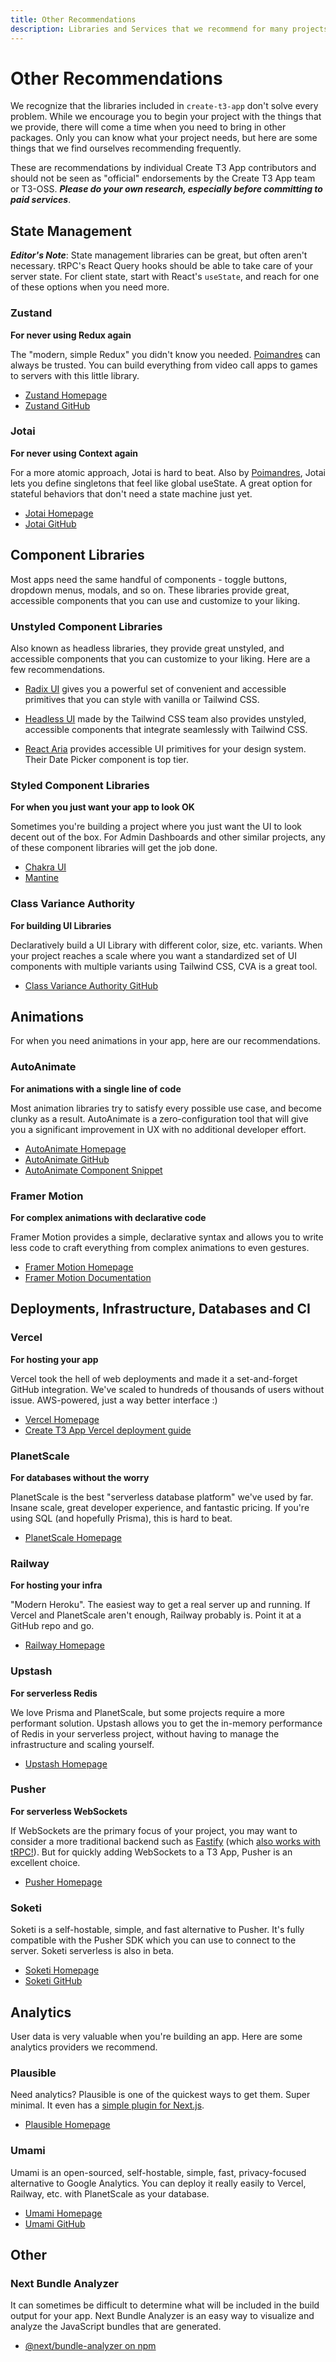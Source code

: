 ```yaml
---
title: Other Recommendations
description: Libraries and Services that we recommend for many projects
---
```


# Other Recommendations

We recognize that the libraries included in `create-t3-app` don't solve every problem. While we encourage you to begin your project with the things that we provide, there will come a time when you need to bring in other packages. Only you can know what your project needs, but here are some things that we find ourselves recommending frequently.

These are recommendations by individual Create T3 App contributors and should not be seen as "official" endorsements by the Create T3 App team or T3-OSS. _**Please do your own research, especially before committing to paid services**_.

## State Management

_**Editor's Note**_: State management libraries can be great, but often aren't necessary. tRPC's React Query hooks should be able to take care of your server state. For client state, start with React's `useState`, and reach for one of these options when you need more.

### Zustand

**For never using Redux again**

The "modern, simple Redux" you didn't know you needed. [Poimandres](https://github.com/pmndrs) can always be trusted. You can build everything from video call apps to games to servers with this little library.

- [Zustand Homepage](https://zustand-demo.pmnd.rs/)
- [Zustand GitHub](https://github.com/pmndrs/zustand)

### Jotai

**For never using Context again**

For a more atomic approach, Jotai is hard to beat. Also by [Poimandres](https://github.com/pmndrs), Jotai lets you define singletons that feel like global useState. A great option for stateful behaviors that don't need a state machine just yet.

- [Jotai Homepage](https://jotai.org/)
- [Jotai GitHub](https://github.com/pmndrs/jotai)

## Component Libraries

Most apps need the same handful of components - toggle buttons, dropdown menus, modals, and so on. These libraries provide great, accessible components that you can use and customize to your liking.

### Unstyled Component Libraries

Also known as headless libraries, they provide great unstyled, and accessible components that you can customize to your liking. Here are a few recommendations.

- [Radix UI](https://www.radix-ui.com/) gives you a powerful set of convenient and accessible primitives that you can style with vanilla or Tailwind CSS.

- [Headless UI](https://headlessui.com/) made by the Tailwind CSS team also provides unstyled, accessible components that integrate seamlessly with Tailwind CSS.

- [React Aria](https://react-spectrum.adobe.com/react-aria/) provides accessible UI primitives for your design system. Their Date Picker component is top tier.

### Styled Component Libraries

**For when you just want your app to look OK**

Sometimes you're building a project where you just want the UI to look decent out of the box. For Admin Dashboards and other similar projects, any of these component libraries will get the job done.

- [Chakra UI](https://chakra-ui.com)
- [Mantine](https://mantine.dev)

### Class Variance Authority

**For building UI Libraries**

Declaratively build a UI Library with different color, size, etc. variants. When your project reaches a scale where you want a standardized set of UI components with multiple variants using Tailwind CSS, CVA is a great tool.

- [Class Variance Authority GitHub](https://github.com/joe-bell/cva)

## Animations

For when you need animations in your app, here are our recommendations.

### AutoAnimate

**For animations with a single line of code**

Most animation libraries try to satisfy every possible use case, and become clunky as a result. AutoAnimate is a zero-configuration tool that will give you a significant improvement in UX with no additional developer effort.

- [AutoAnimate Homepage](https://auto-animate.formkit.com/)
- [AutoAnimate GitHub](https://github.com/formkit/auto-animate)
- [AutoAnimate Component Snippet](https://gist.github.com/hwkr/3fdea5d7f609b98c162e5325637cf3cb)

### Framer Motion

**For complex animations with declarative code**

Framer Motion provides a simple, declarative syntax and allows you to write less code to craft everything from complex animations to even gestures.

- [Framer Motion Homepage](https://framer.com/motion)
- [Framer Motion Documentation](https://www.framer.com/docs/)

## Deployments, Infrastructure, Databases and CI

### Vercel

**For hosting your app**

Vercel took the hell of web deployments and made it a set-and-forget GitHub integration. We've scaled to hundreds of thousands of users without issue. AWS-powered, just a way better interface :)

- [Vercel Homepage](https://vercel.com/)
- [Create T3 App Vercel deployment guide](/en/deployment/vercel)

### PlanetScale

**For databases without the worry**

PlanetScale is the best "serverless database platform" we've used by far. Insane scale, great developer experience, and fantastic pricing. If you're using SQL (and hopefully Prisma), this is hard to beat.

- [PlanetScale Homepage](https://planetscale.com/)

### Railway

**For hosting your infra**

"Modern Heroku". The easiest way to get a real server up and running. If Vercel and PlanetScale aren't enough, Railway probably is. Point it at a GitHub repo and go.

- [Railway Homepage](https://railway.app/)

### Upstash

**For serverless Redis**

We love Prisma and PlanetScale, but some projects require a more performant solution. Upstash allows you to get the in-memory performance of Redis in your serverless project, without having to manage the infrastructure and scaling yourself.

- [Upstash Homepage](https://upstash.com/)

### Pusher

**For serverless WebSockets**

If WebSockets are the primary focus of your project, you may want to consider a more traditional backend such as [Fastify](https://www.fastify.io/) (which [also works with tRPC!](https://trpc.io/docs/v10/fastify)). But for quickly adding WebSockets to a T3 App, Pusher is an excellent choice.

- [Pusher Homepage](https://pusher.com/)

### Soketi

Soketi is a self-hostable, simple, and fast alternative to Pusher. It's fully compatible with the Pusher SDK which you can use to connect to the server. Soketi serverless is also in beta.

- [Soketi Homepage](https://soketi.app)
- [Soketi GitHub](https://github.com/soketi/soketi)

## Analytics

User data is very valuable when you're building an app. Here are some analytics providers we recommend.

### Plausible

Need analytics? Plausible is one of the quickest ways to get them. Super minimal. It even has a [simple plugin for Next.js](https://plausible.io/docs/proxy/guides/nextjs).

- [Plausible Homepage](https://plausible.io/)

### Umami

Umami is an open-sourced, self-hostable, simple, fast, privacy-focused alternative to Google Analytics. You can deploy it really easily to Vercel, Railway, etc. with PlanetScale as your database.

- [Umami Homepage](https://umami.is/)
- [Umami GitHub](https://github.com/umami-software/umami)

## Other

### Next Bundle Analyzer

It can sometimes be difficult to determine what will be included in the build output for your app. Next Bundle Analyzer is an easy way to visualize and analyze the JavaScript bundles that are generated.

- [@next/bundle-analyzer on npm](https://www.npmjs.com/package/@next/bundle-analyzer)

